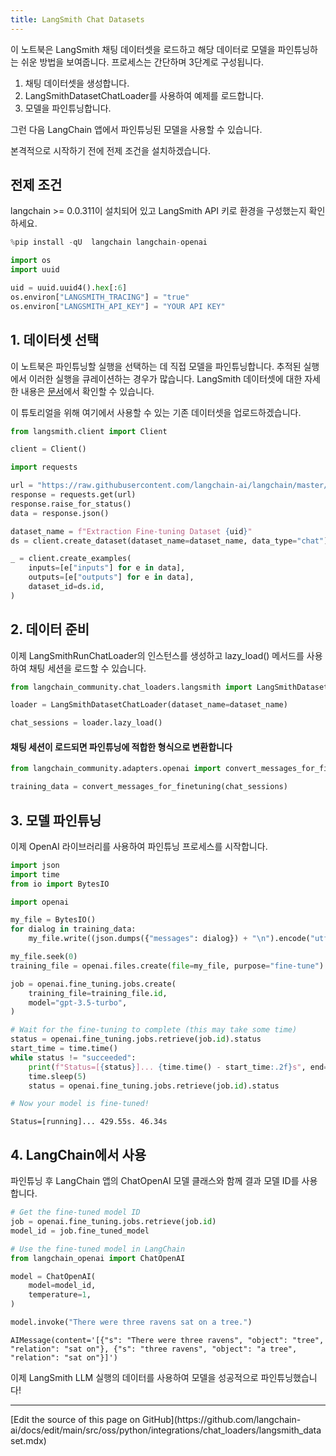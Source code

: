 ```yaml
---
title: LangSmith Chat Datasets
---
```


이 노트북은 LangSmith 채팅 데이터셋을 로드하고 해당 데이터로 모델을 파인튜닝하는 쉬운 방법을 보여줍니다.
프로세스는 간단하며 3단계로 구성됩니다.

1. 채팅 데이터셋을 생성합니다.
2. LangSmithDatasetChatLoader를 사용하여 예제를 로드합니다.
3. 모델을 파인튜닝합니다.

그런 다음 LangChain 앱에서 파인튜닝된 모델을 사용할 수 있습니다.

본격적으로 시작하기 전에 전제 조건을 설치하겠습니다.

## 전제 조건

langchain >= 0.0.311이 설치되어 있고 LangSmith API 키로 환경을 구성했는지 확인하세요.

```python
%pip install -qU  langchain langchain-openai
```

```python
import os
import uuid

uid = uuid.uuid4().hex[:6]
os.environ["LANGSMITH_TRACING"] = "true"
os.environ["LANGSMITH_API_KEY"] = "YOUR API KEY"
```

## 1. 데이터셋 선택

이 노트북은 파인튜닝할 실행을 선택하는 데 직접 모델을 파인튜닝합니다. 추적된 실행에서 이러한 실행을 큐레이션하는 경우가 많습니다. LangSmith 데이터셋에 대한 자세한 내용은 [문서](https://docs.smith.langchain.com/evaluation/concepts#datasets)에서 확인할 수 있습니다.

이 튜토리얼을 위해 여기에서 사용할 수 있는 기존 데이터셋을 업로드하겠습니다.

```python
from langsmith.client import Client

client = Client()
```

```python
import requests

url = "https://raw.githubusercontent.com/langchain-ai/langchain/master/docs/docs/integrations/chat_loaders/example_data/langsmith_chat_dataset.json"
response = requests.get(url)
response.raise_for_status()
data = response.json()
```

```python
dataset_name = f"Extraction Fine-tuning Dataset {uid}"
ds = client.create_dataset(dataset_name=dataset_name, data_type="chat")
```

```python
_ = client.create_examples(
    inputs=[e["inputs"] for e in data],
    outputs=[e["outputs"] for e in data],
    dataset_id=ds.id,
)
```

## 2. 데이터 준비

이제 LangSmithRunChatLoader의 인스턴스를 생성하고 lazy_load() 메서드를 사용하여 채팅 세션을 로드할 수 있습니다.

```python
from langchain_community.chat_loaders.langsmith import LangSmithDatasetChatLoader

loader = LangSmithDatasetChatLoader(dataset_name=dataset_name)

chat_sessions = loader.lazy_load()
```

#### 채팅 세션이 로드되면 파인튜닝에 적합한 형식으로 변환합니다

```python
from langchain_community.adapters.openai import convert_messages_for_finetuning

training_data = convert_messages_for_finetuning(chat_sessions)
```

## 3. 모델 파인튜닝

이제 OpenAI 라이브러리를 사용하여 파인튜닝 프로세스를 시작합니다.

```python
import json
import time
from io import BytesIO

import openai

my_file = BytesIO()
for dialog in training_data:
    my_file.write((json.dumps({"messages": dialog}) + "\n").encode("utf-8"))

my_file.seek(0)
training_file = openai.files.create(file=my_file, purpose="fine-tune")

job = openai.fine_tuning.jobs.create(
    training_file=training_file.id,
    model="gpt-3.5-turbo",
)

# Wait for the fine-tuning to complete (this may take some time)
status = openai.fine_tuning.jobs.retrieve(job.id).status
start_time = time.time()
while status != "succeeded":
    print(f"Status=[{status}]... {time.time() - start_time:.2f}s", end="\r", flush=True)
    time.sleep(5)
    status = openai.fine_tuning.jobs.retrieve(job.id).status

# Now your model is fine-tuned!
```

```output
Status=[running]... 429.55s. 46.34s
```

## 4. LangChain에서 사용

파인튜닝 후 LangChain 앱의 ChatOpenAI 모델 클래스와 함께 결과 모델 ID를 사용합니다.

```python
# Get the fine-tuned model ID
job = openai.fine_tuning.jobs.retrieve(job.id)
model_id = job.fine_tuned_model

# Use the fine-tuned model in LangChain
from langchain_openai import ChatOpenAI

model = ChatOpenAI(
    model=model_id,
    temperature=1,
)
```

```python
model.invoke("There were three ravens sat on a tree.")
```

```output
AIMessage(content='[{"s": "There were three ravens", "object": "tree", "relation": "sat on"}, {"s": "three ravens", "object": "a tree", "relation": "sat on"}]')
```

이제 LangSmith LLM 실행의 데이터를 사용하여 모델을 성공적으로 파인튜닝했습니다!

---

<Callout icon="pen-to-square" iconType="regular">
  [Edit the source of this page on GitHub](https://github.com/langchain-ai/docs/edit/main/src/oss/python/integrations/chat_loaders/langsmith_dataset.mdx)
</Callout>
